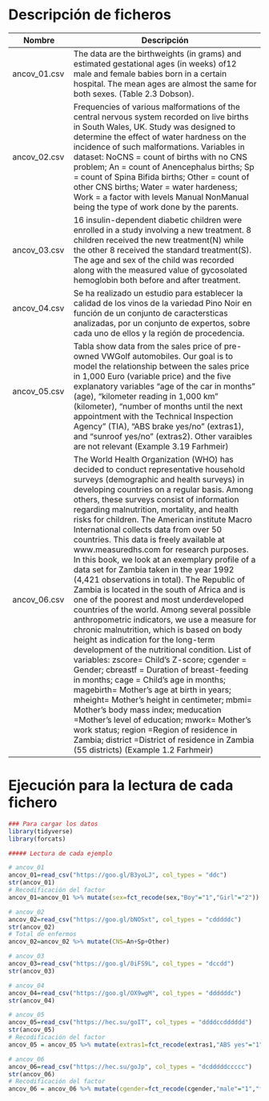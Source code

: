 # Descripción de ficheros

Nombre             | Descripción
-------------------|------------------------------------------------------------
ancov_01.csv       |   The data are the birthweights (in grams) and estimated gestational ages (in weeks) of12 male and female babies born in a certain hospital. The mean ages are almost the same for both sexes.  (Table 2.3 Dobson).
ancov_02.csv       |   Frequencies of various malformations of the central nervous system recorded on live births in South Wales, UK. Study was designed to determine the effect of water hardness on the incidence of such malformations. Variables in dataset: NoCNS = count of births with no CNS problem; An = count of Anencephalus births; Sp = count of Spina Bifida births; Other = count of other CNS births; Water = water hardeness; Work = a factor with levels Manual NonManual being the type of work done by the parents.
ancov_03.csv       |   16 insulin-dependent diabetic children were enrolled in a study involving a new treatment. 8 children received the new treatment(N) while the other 8 received the standard treatment(S). The age and sex of the child was recorded along with the measured value of gycosolated hemoglobin both before and after treatment.
ancov_04.csv       |  Se ha realizado un estudio para establecer la calidad de los vinos de la variedad Pino Noir en función de un conjunto de caractersticas analizadas, por un conjunto de expertos, sobre cada uno de ellos y la región de procedencia. 
ancov_05.csv       | Tabla show data from the sales price of pre-owned VWGolf automobiles. Our goal is to model the relationship between the sales price in 1,000 Euro (variable price) and the five explanatory variables “age of the car in months” (age), “kilometer reading in 1,000 km” (kilometer), “number of months until the next appointment with the Technical Inspection Agency” (TIA), “ABS brake yes/no” (extras1), and “sunroof yes/no” (extras2).  Other varaibles are not relevant (Example 3.19 Farhmeir) 
ancov_06.csv       | The World Health Organization (WHO) has decided to conduct representative household surveys (demographic and health surveys) in developing countries on a regular basis. Among others, these surveys consist of information regarding malnutrition, mortality, and health risks for children. The American institute Macro International collects data from over 50 countries. This data is freely available at www.measuredhs.com for research purposes. In this book, we look at an exemplary profile of a data set for Zambia taken in the year 1992 (4,421 observations in total). The Republic of Zambia is located in the south of Africa and is one of the poorest and most underdeveloped countries of the world. Among several possible anthropometric indicators, we use a measure for chronic malnutrition, which is based on body height as indication for the long-term development of the nutritional condition. List of variables: zscore= Child’s Z-score; cgender = Gender; cbreastf = Duration of breast-feeding in months; cage = Child’s age in months; magebirth= Mother’s age at birth in years; mheight= Mother’s height in centimeter; mbmi= Mother’s body mass index; meducation =Mother’s level of education; mwork= Mother’s work status; region =Region of residence in Zambia; district =District of residence in Zambia (55 districts) (Example 1.2 Farhmeir) 

# Ejecución para la lectura de cada fichero

```r
### Para cargar los datos
library(tidyverse)
library(forcats)

##### Lectura de cada ejemplo

# ancov_01
ancov_01=read_csv("https://goo.gl/B3yoLJ", col_types = "ddc")
str(ancov_01)
# Recodificación del factor
ancov_01=ancov_01 %>% mutate(sex=fct_recode(sex,"Boy"="1","Girl"="2"))

# ancov_02
ancov_02=read_csv("https://goo.gl/bNOSxt", col_types = "cdddddc")
str(ancov_02)
# Total de enfermos
ancov_02=ancov_02 %>% mutate(CNS=An+Sp+Other)

# ancov_03
ancov_03=read_csv("https://goo.gl/0iFS9L", col_types = "dccdd")
str(ancov_03)

# ancov_04
ancov_04=read_csv("https://goo.gl/OX9wgM", col_types = "ddddddc")
str(ancov_04)

# ancov_05
ancov_05=read_csv("https://hec.su/goIT", col_types = "ddddccdddddd")
str(ancov_05)
# Recodificación del factor
ancov_05 = ancov_05 %>% mutate(extras1=fct_recode(extras1,"ABS yes"="1","ABS no"="2"),extras2=fct_recode(extras2,"sunroof yes"="1","sunroof no"="2"))

# ancov_06
ancov_06=read_csv("https://hec.su/goJp", col_types = "dcdddddccccc")
str(ancov_06)
# Recodificación del factor
ancov_06 = ancov_06 %>% mutate(cgender=fct_recode(cgender,"male"="1","female"="0"),meducation=fct_recode(meducation,"no education"="1","primary school"="2","secondary school"="3","higher education"="4"),mwork=fct_recode(mwork,"mother working"="1","mother not working"="0"),region=fct_recode(mwork,"Central"="1","Copperbelt"="2","Eastern"="3","Luapula"="4","Lusaka"="5","Northern"="6","North western"="7","Southern"="8","Western"="9"))
```

